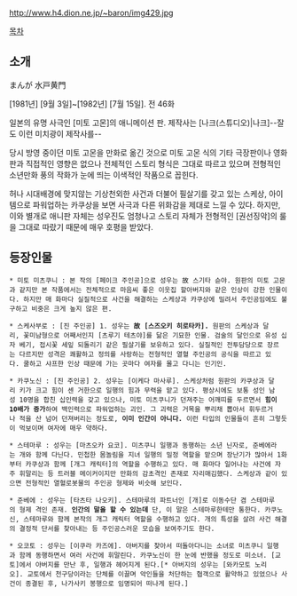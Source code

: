 http://www.h4.dion.ne.jp/~baron/img429.jpg

[[목차]]

== 소개 ==

まんが 水戸黄門

[1981년] [9월 3일]~[1982년] [7월 15일]. 전 46화

일본의 유명 사극인 [미토 고몬]의 애니메이션 판. 제작사는 [나크(스튜디오)|나크]--잘도 이런 미치광이 제작사를--

당시 방영 중이던 미토 고몬을 만화로 옮긴 것으로 미토 고몬 식의 기타 극장판이나 영화판과 직접적인 영향은 없으나 전체적인 스토리 형식은 그대로 따르고 있으며 전형적인 소년만화 풍의 작화가 눈에 띄는 이색적인 작품으로 꼽힌다.

허나 시대배경에 맞지않는 기상천외한 사건과 더불어 필살기를 갖고 있는 스케상, 아이템으로 파워업하는 카쿠상을 보면 사극과 다른 위화감을 제대로 느낄 수 있다. 하지만, 이와 별개로 애니판 자체는 성우진도 엄청나고 스토리 자체가 전형적인 [권선징악]의 룰을 그대로 따랐기 때문에 매우 호평을 받았다.

== 등장인물 ==
 * 미토 미츠쿠니 : 본 작의 [페이크 주인공]으로 성우는 故 스기타 슌야. 원판의 미토 고몬과 같지만 본 작품에서는 전체적으로 마음씨 좋은 이웃집 할아버지와 같은 인상이 강한 인물이다. 하지만 매 화마다 실질적으로 사건을 해결하는 스케상과 카쿠상에 밀려서 주인공임에도 불구하고 비중은 크게 높지 않은 편.

 * 스케사부로 : [진 주인공] 1. 성우는 '''故 [스즈오키 히로타카].''' 원판의 스케상과 달리, 꽃미남형으로 어째서인지 [츠루기 테츠야]를 닮은 기묘한 인물. 검술의 달인으로 유성 십자 베기, 접시꽃 세잎 되돌리기 같은 필살기를 보유하고 있다. 실질적인 전투담당으로 장르는 다르지만 성격은 쾌활하고 정의를 사랑하는 전형적인 열혈 주인공의 공식을 따르고 있다. 쿨하고 샤프한 인상 때문에 가는 곳마다 여자를 몰고 다니는 인기인.

 * 카쿠노신 : [진 주인공] 2. 성우는 [이케다 마사루]. 스케상처럼 원판의 카쿠상과 달리 키가 크고 힘이 센 거한으로 일행의 힘과 무력을 맡고 있다. 평상시에도 보통 성인 남성 10명을 합친 십인력을 갖고 있으나, 미토 미츠쿠니가 던져주는 어깨띠를 두르면서 '''힘이 10배가 증가'''하여 백인력으로 파워업하는 괴인. 그 괴력은 거목을 뿌리채 뽑아서 휘두르거나 적을 산 넘어 던져버리는 정도로, '''이미 인간이 아니다.''' 이런 타입의 인물들이 흔히 그렇듯이 먹보이며 여자에 매우 약하다.

 * 스테마루 : 성우는 [마츠오카 요코]. 미츠쿠니 일행과 동행하는 소년 닌자로, 준베에라는 개와 함께 다닌다. 민첩한 몸놀림을 지녀 일행의 밀정 역할을 맡으며 장난기가 많아서 1화부터 카쿠상과 함께 [개그 캐릭터]의 역할을 수행하고 있다. 매 화마다 일어나는 사건에 자주 휘말리는 등 트러블 메이커이지만 만화의 감초격인 존재로 자리매김했다. 스케상과 같이 있으면 전형적인 열혈로봇물의 주인공 형제와 비슷해 보인다.

 * 준베에 : 성우는 [타츠타 나오키]. 스테마루의 파트너인 [개]로 이동수단 겸 스테마루의 형제 격인 존재. '''인간의 말을 할 수 있는데''' 단, 이 말은 스테마루한테만 통한다. 카쿠노신, 스테마루와 함께 본작의 개그 캐릭터 역할을 수행하고 있다. 개의 특성을 살려 사건 해결의 결정적 단서를 찾아내는 등 주인공스러운 모습을 보여주기도 한다.

 * 오코토 : 성우는 [이쿠라 카즈에]. 아버지를 찾아서 떠돌아다니는 소녀로 미츠쿠니 일행과 함께 동행하면서 여러 사건에 휘말린다. 카쿠노신이 한 눈에 반했을 정도로 미소녀. [교토]에서 아버지를 만난 후, 일행과 헤어지게 된다.[* 아버지의 성우는 [와카모토 노리오]. 교토에서 천구당이라는 단체를 이끌며 악인들을 처단하는 협객으로 활약하고 있었으나 사건이 종결된 후, 나가사키 봉행으로 임명되어 떠나게 된다.]
